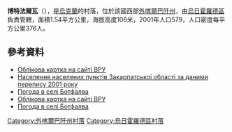 {{coord|48|34|53|N|22|12|29|E|scale:100000|display=title}}

'''博特法爾瓦'''（{{lang-uk|Ботфалва}}），是[[烏克蘭|烏克蘭]]的村落，位於該國西部[[外喀爾巴阡州|外喀爾巴阡州]]，由[[烏日霍羅德區|烏日霍羅德區]]負責管轄，面積1.54平方公里，海拔高度106米，2001年人口579，人口密度每平方公里376人。

==參考資料==
*[http://w1.c1.rada.gov.ua/pls/z7503/A005?rdat1=21.05.2014&rf7571=11765 Облікова картка на сайті ВРУ]
*[http://pop-stat.mashke.org/ukraine-census-2001/zakarpatska.htm Населення населених пунктів Закарпатської області за даними перепису 2001 року]{{Wayback|url=http://pop-stat.mashke.org/ukraine-census-2001/zakarpatska.htm |date=20170809173405 }}
*[http://weather.in.ua/ua/zakarpatskaja/1919 Погода в селі Ботфалва] {{Wayback|url=http://weather.in.ua/ua/zakarpatskaja/1919 |date=20161106040412 }}
* [http://w1.c1.rada.gov.ua/pls/z7503/A005?rdat1=21.05.2014&rf7571=11765 Облікова картка на сайті ВРУ]
* [http://weather.in.ua/ua/zakarpatskaja/1919 Погода в селі Ботфалва] {{Wayback|url=http://weather.in.ua/ua/zakarpatskaja/1919 |date=20161106040412 }}

{{DEFAULTSORT:Ботфалва}}

[[Category:外喀爾巴阡州村落|Category:外喀爾巴阡州村落]]
[[Category:烏日霍羅德區村落|Category:烏日霍羅德區村落]]


{{Zakarpattia-geo-stub}}